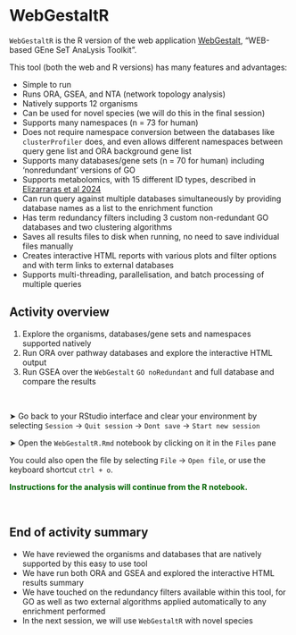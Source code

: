 # WebGestaltR

`WebGestaltR` is the R version of the web application [WebGestalt](www.webgestalt.org), "WEB-based GEne SeT AnaLysis Toolkit". 

This tool (both the web and R versions) has many features and advantages: 

- Simple to run 
- Runs ORA, GSEA, and NTA (network topology analysis)
- Natively supports 12 organisms
- Can be used for novel species (we will do this in the final session)
- Supports many namespaces (n = 73 for human) 
- Does not require namespace conversion between the databases like  `clusterProfiler` does, and even allows different namespaces between query gene list and ORA background gene list 
- Supports many databases/gene sets (n = 70 for human) including 'nonredundant' versions of GO
- Supports metabolomics, with 15 different ID types, described in [Elizarraras et al 2024](https://academic.oup.com/nar/article/52/W1/W415/7684598)
- Can run query against multiple databases simultaneously by providing database names as a list to the enrichment function
- Has term redundancy filters including 3 custom non-redundant GO databases and two clustering algorithms
- Saves all results files to disk when running, no need to save  individual files manually
- Creates interactive HTML reports with various plots and filter options and with term links to external databases
- Supports multi-threading, parallelisation, and batch processing of multiple queries 
 




## Activity overview

1. Explore the organisms, databases/gene sets and namespaces supported natively
2. Run ORA over pathway databases and explore the interactive HTML output
3. Run GSEA over the `WebGestalt` `GO noRedundant` and full database and compare the results

<p>&nbsp;</p>  <!-- insert blank line -->



&#x27A4; Go back to your RStudio interface and clear your environment by selecting `Session` &rarr; `Quit session` &rarr; `Dont save` &rarr; `Start new session`



&#x27A4; Open the `WebGestaltR.Rmd` notebook by clicking on it in the `Files` pane

You could also open the file by selecting `File` &rarr; `Open file`, or use the keyboard shortcut `ctrl + o`. 


**<span style="color: #006400;">Instructions for the analysis will continue from the R notebook.</span>**


<p>&nbsp;</p>  <!-- insert blank line -->

## End of activity summary

- We have reviewed the organisms and databases that are natively supported by this easy to use tool 
- We have run both ORA and GSEA and explored the interactive HTML results summary  
- We have touched on the redundancy filters available within this tool, for GO as well as two external algorithms applied automatically to any enrichment performed
- In the next session, we will use `WebGestaltR` with novel species